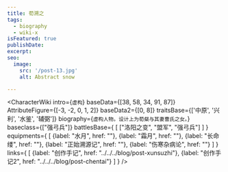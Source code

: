```yaml
---
title: 荀溯之
tags:
  - biography
  - wiki-x
isFeatured: true
publishDate:
excerpt:
seo:
  image:
    src: '/post-13.jpg'
    alt: Abstract snow

---
```



<CharacterWiki
  intro={`虚构`}
  baseData={[38, 58, 34, 91, 87]}
  AttributeFigure={[-3, -2, 0, 1, 2]}
  baseData2={[0, 8]}
  traitsBase={['中原', '兴利', '水鉴', '辅弼']}
  biography={`虚构人物。设计上为荀粲与其妻曹氏之女。`}
  baseclass={["强弓兵"]}
  battlesBase={
    [
      ["洛阳之变", "盟军", "强弓兵"]
    ]
  }
  equipments={
    [
      {label: "水月", href: ""},
      {label: "霜月", href: ""},
      {label: "长命缕", href: ""},
      {label: "正始溯源记", href: ""},
      {label: "伤寒杂病论", href: ""}
    ]
  }
  links={
    [
      {label: "创作手记", href: "../../../blog/post-xunsuzhi"},
      {label: "创作手记2", href: "../../../blog/post-chentai"}
    ]
  }
/>
